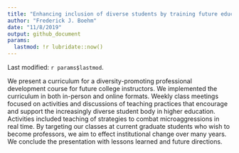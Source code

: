 ```yaml
---
title: "Enhancing inclusion of diverse students by training future educators"
author: "Frederick J. Boehm"
date: "11/8/2019"
output: github_document
params:
  lastmod: !r lubridate::now()
---
```


Last modified: `r params$lastmod`.

We present a curriculum for a diversity-promoting professional 
development course for future college instructors. We implemented 
the curriculum in both in-person and online formats. Weekly class 
meetings focused on activities and discussions of teaching practices 
that encourage and support the increasingly diverse student body in 
higher education. Activities included teaching of strategies to combat 
microaggressions in real time. By targeting our classes at current graduate 
students who wish to become professors, we aim to effect institutional change 
over many years. We conclude the presentation with lessons learned and 
future directions.











